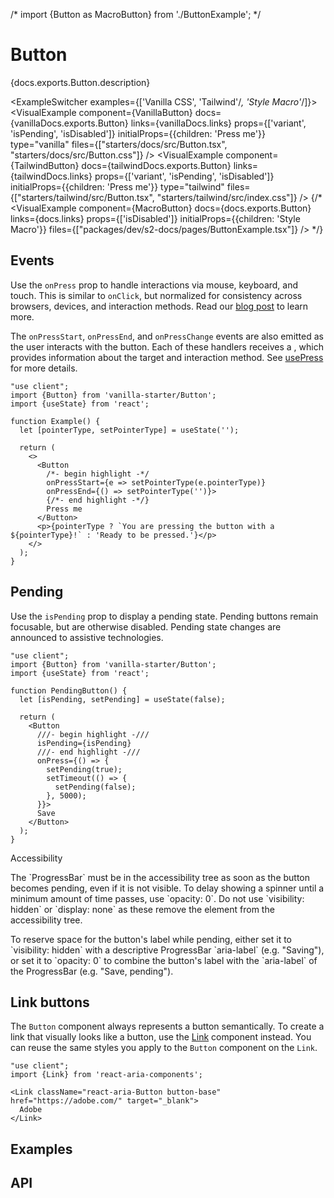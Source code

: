 
/* import {Button as MacroButton} from './ButtonExample'; */


# Button

<PageDescription>{docs.exports.Button.description}</PageDescription>

<ExampleSwitcher examples={['Vanilla CSS', 'Tailwind'/*, 'Style Macro'*/]}>
  <VisualExample
    component={VanillaButton}
    docs={vanillaDocs.exports.Button}
    links={vanillaDocs.links}
    props={['variant', 'isPending', 'isDisabled']}
    initialProps={{children: 'Press me'}}
    type="vanilla"
    files={["starters/docs/src/Button.tsx", "starters/docs/src/Button.css"]} />
  <VisualExample
    component={TailwindButton}
    docs={tailwindDocs.exports.Button}
    links={tailwindDocs.links}
    props={['variant', 'isPending', 'isDisabled']}
    initialProps={{children: 'Press me'}}
    type="tailwind"
    files={["starters/tailwind/src/Button.tsx", "starters/tailwind/src/index.css"]} />
  {/* <VisualExample
    component={MacroButton}
    docs={docs.exports.Button}
    links={docs.links}
    props={['isDisabled']}
    initialProps={{children: 'Style Macro'}}
    files={["packages/dev/s2-docs/pages/ButtonExample.tsx"]} /> */}
</ExampleSwitcher>

## Events

Use the `onPress` prop to handle interactions via mouse, keyboard, and touch. This is similar to `onClick`, but normalized for consistency across browsers, devices, and interaction methods. Read our [blog post](https://react-spectrum.adobe.com/blog/building-a-button-part-1.html) to learn more.

The `onPressStart`, `onPressEnd`, and `onPressChange` events are also emitted as the user interacts with the button. Each of these handlers receives a <TypeLink links={typesDocs.links} type={typesDocs.exports.PressEvent} />, which provides information about the target and interaction method. See [usePress](https://react-spectrum.adobe.com/react-aria/usePress.html) for more details.

```tsx render
"use client";
import {Button} from 'vanilla-starter/Button';
import {useState} from 'react';

function Example() {
  let [pointerType, setPointerType] = useState('');

  return (
    <>
      <Button
        /*- begin highlight -*/
        onPressStart={e => setPointerType(e.pointerType)}
        onPressEnd={() => setPointerType('')}>
        {/*- end highlight -*/}
        Press me
      </Button>
      <p>{pointerType ? `You are pressing the button with a ${pointerType}!` : 'Ready to be pressed.'}</p>
    </>
  );
}
```

## Pending

Use the `isPending` prop to display a pending state. Pending buttons remain focusable, but are otherwise disabled. Pending state changes are announced to assistive technologies.

```tsx render
"use client";
import {Button} from 'vanilla-starter/Button';
import {useState} from 'react';

function PendingButton() {
  let [isPending, setPending] = useState(false);

  return (
    <Button
      ///- begin highlight -///
      isPending={isPending}
      ///- end highlight -///
      onPress={() => {
        setPending(true);
        setTimeout(() => {
          setPending(false);
        }, 5000);
      }}>
      Save
    </Button>
  );
}
```

<InlineAlert variant="notice">
  <Heading>Accessibility</Heading>
  <Content><p style={{marginTop: 0}}>The `ProgressBar` must be in the accessibility tree as soon as the button becomes pending, even if it is not visible. To delay showing a spinner until a minimum amount of time passes, use `opacity: 0`. Do not use `visibility: hidden` or `display: none` as these remove the element from the accessibility tree.</p>
  <p style={{marginBottom: 0}}>To reserve space for the button's label while pending, either set it to `visibility: hidden` with a descriptive ProgressBar `aria-label` (e.g. "Saving"), or set it to `opacity: 0` to combine the button's label with the `aria-label` of the ProgressBar (e.g. "Save, pending").</p></Content>
</InlineAlert>

## Link buttons

The `Button` component always represents a button semantically. To create a link that visually looks like a button, use the [Link](Link.html) component instead. You can reuse the same styles you apply to the `Button` component on the `Link`.

```tsx render
"use client";
import {Link} from 'react-aria-components';

<Link className="react-aria-Button button-base" href="https://adobe.com/" target="_blank">
  Adobe
</Link>
```

## Examples

<ExampleList tag="button" pages={props.pages} />

## API

<PropTable component={docs.exports.Button} links={docs.links} />
